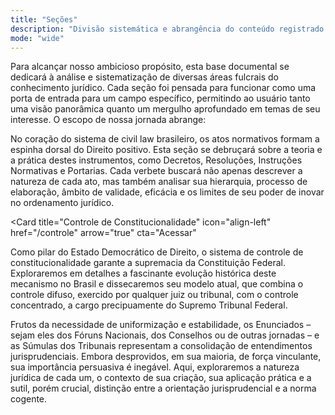 ```yaml
---
title: "Seções"
description: "Divisão sistemática e abrangência do conteúdo registrado nesta base documental."
mode: "wide"
---
```


Para alcançar nosso ambicioso propósito, esta base documental se dedicará à análise e sistematização de diversas áreas fulcrais do conhecimento jurídico. Cada seção foi pensada para funcionar como uma porta de entrada para um campo específico, permitindo ao usuário tanto uma visão panorâmica quanto um mergulho aprofundado em temas de seu interesse. O escopo de nossa jornada abrange:

<Card title="Atos Normativos" icon="align-left" href="/atos-normativos" cta="Acessar">
  No coração do sistema de civil law brasileiro, os atos normativos formam a espinha dorsal do Direito positivo. Esta seção se debruçará sobre a teoria e a prática destes instrumentos, como Decretos, Resoluções, Instruções Normativas e Portarias. Cada verbete buscará não apenas descrever a natureza de cada ato, mas também analisar sua hierarquia, processo de elaboração, âmbito de validade, eficácia e os limites de seu poder de inovar no ordenamento jurídico.
</Card>

<Card
  title="Controle de Constitucionalidade"
  icon="align-left"
  href="/controle"
  arrow="true"
  cta="Acessar"
>
  Como pilar do Estado Democrático de Direito, o sistema de controle de constitucionalidade garante a supremacia da Constituição Federal. Exploraremos em detalhes a fascinante evolução histórica deste mecanismo no Brasil e dissecaremos seu modelo atual, que combina o controle difuso, exercido por qualquer juiz ou tribunal, com o controle concentrado, a cargo precipuamente do Supremo Tribunal Federal.
</Card>

<Card title="Enunciados" icon="align-left" href="/enunciados" cta="Acessar">
  Frutos da necessidade de uniformização e estabilidade, os Enunciados – sejam eles dos Fóruns Nacionais, dos Conselhos ou de outras jornadas – e as Súmulas dos Tribunais representam a consolidação de entendimentos jurisprudenciais. Embora desprovidos, em sua maioria, de força vinculante, sua importância persuasiva é inegável. Aqui, exploraremos a natureza jurídica de cada um, o contexto de sua criação, sua aplicação prática e a sutil, porém crucial, distinção entre a orientação jurisprudencial e a norma cogente.
</Card>